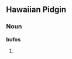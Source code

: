 ==Hawaiian Pidgin==

===Noun===
'''bufos'''

# {{plural of|bufo#Hawaiian Pidgin|bufo|lang=Hawaiian Pidgin}}
{{count page|[[Wiktionary:Page count]]}}